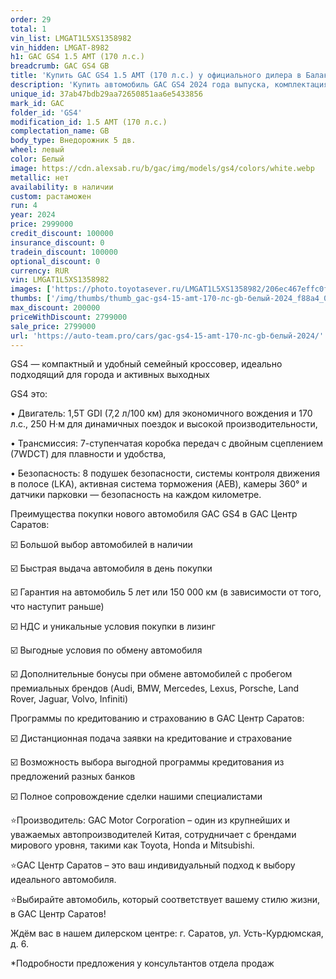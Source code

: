 ```yaml
---
order: 29
total: 1
vin_list: LMGAT1L5XS1358982
vin_hidden: LMGAT-8982
h1: GAC GS4 1.5 AMT (170 л.с.)
breadcrumb: GAC GS4 GB
title: 'Купить GAC GS4 1.5 AMT (170 л.с.) у официального дилера в Балаково'
description: 'Купить автомобиль GAC GS4 2024 года выпуска, комплектация GB, цвет - Белый, двигатель - 1.5 AMT (170 л.с.) у официального дилера в г. Балаково. Стоимость данного автомобиля GAC GS4 – 2799000'
unique_id: 37ab47bdb29aa72650851aa6e5433856
mark_id: GAC
folder_id: 'GS4'
modification_id: 1.5 AMT (170 л.с.)
complectation_name: GB
body_type: Внедорожник 5 дв.
wheel: левый
color: Белый
image: https://cdn.alexsab.ru/b/gac/img/models/gs4/colors/white.webp
metallic: нет
availability: в наличии
custom: растаможен
run: 4
year: 2024
price: 2999000
credit_discount: 100000
insurance_discount: 0
tradein_discount: 100000
optional_discount: 0
currency: RUR
vin: LMGAT1L5XS1358982
images: ['https://photo.toyotasever.ru/LMGAT1L5XS1358982/206ec467effc0f051f31b4f639cf88a4.jpeg', 'https://photo.toyotasever.ru/LMGAT1L5XS1358982/ecc1e6bbd38f403175f0931b8c65fdfe.jpeg', 'https://photo.toyotasever.ru/LMGAT1L5XS1358982/242288140cdc8d2711bd96943384102d.jpeg', 'https://photo.toyotasever.ru/LMGAT1L5XS1358982/54166e92319f0094d625d40c9408d5fc.jpeg', 'https://photo.toyotasever.ru/LMGAT1L5XS1358982/02f4c35a2d006772747504fa7cc013c4.jpeg', 'https://photo.toyotasever.ru/LMGAT1L5XS1358982/fe86a286267f355dbe598178218ccf37.jpeg', 'https://photo.toyotasever.ru/LMGAT1L5XS1358982/f43a09923933e002b34d5ca0bd784194.jpeg', 'https://photo.toyotasever.ru/LMGAT1L5XS1358982/b3194e6d7a7c8fae5856e2d140020fef.jpeg', 'https://photo.toyotasever.ru/LMGAT1L5XS1358982/7838df51b1fb163411ab29f5d5b0e231.jpeg', 'https://photo.toyotasever.ru/LMGAT1L5XS1358982/894e0cc9ce2b1078b49ebcf23540cf9b.jpeg', 'https://photo.toyotasever.ru/LMGAT1L5XS1358982/81390ad078b6c6be522742f7b4b05a64.jpeg', 'https://photo.toyotasever.ru/LMGAT1L5XS1358982/d72c6ab5f45d79db5f001e431f4c1eb5.jpeg', 'https://photo.toyotasever.ru/LMGAT1L5XS1358982/d686f1e3e235e81f6899f428cf07b583.jpeg', 'https://photo.toyotasever.ru/LMGAT1L5XS1358982/4a91e4a3c29f984b43cb75d5ab887ea1.jpeg', 'https://photo.toyotasever.ru/LMGAT1L5XS1358982/7225eba08fd102a5a7c5d8f305ff06aa.jpeg', 'https://photo.toyotasever.ru/LMGAT1L5XS1358982/ce6838ea0d409aacc46a2e043a5158af.jpeg', 'https://photo.toyotasever.ru/LMGAT1L5XS1358982/877142f53688509def332363d8b5545a.jpeg', 'https://photo.toyotasever.ru/LMGAT1L5XS1358982/8bd3df3d1d9702bfd63d4a9fffc7eeb3.jpeg', 'https://photo.toyotasever.ru/LMGAT1L5XS1358982/1ec766b9843f4ab1593e29051142c8b7.jpeg', 'https://photo.toyotasever.ru/LMGAT1L5XS1358982/98f5f03ee633e264685635ffea9c866f.jpeg', 'https://photo.toyotasever.ru/LMGAT1L5XS1358982/77a32e3d29b76c98398b8f69cadc628e.jpeg', 'https://photo.toyotasever.ru/LMGAT1L5XS1358982/2410334d30e711daf3cfba987d9af69c.jpeg', 'https://photo.toyotasever.ru/LMGAT1L5XS1358982/b13206a27b4dda62ba0c1fae6d919c13.jpeg', 'https://photo.toyotasever.ru/LMGAT1L5XS1358982/2dc4bde20506395bc6e32c548c487524.jpeg', 'https://photo.toyotasever.ru/LMGAT1L5XS1358982/7b336490fc2119eba4c9f163eec88814.jpeg', 'https://photo.toyotasever.ru/LMGAT1L5XS1358982/1108a9df9e3a5967ee102793cc785fd9.jpeg', 'https://photo.toyotasever.ru/LMGAT1L5XS1358982/7ed40d36417a305e54a5903841d207c7.jpeg', 'https://photo.toyotasever.ru/LMGAT1L5XS1358982/2fe53073a542d45e14922d3f336ad9c7.jpeg', 'https://photo.toyotasever.ru/LMGAT1L5XS1358982/327f69f1ebfb4a8a45364db36081d797.jpeg', 'https://photo.toyotasever.ru/LMGAT1L5XS1358982/d6affd4a53aa1763b11756727a86c9d5.jpeg', 'https://photo.toyotasever.ru/LMGAT1L5XS1358982/d4e9dd042579eaa3d7b75284373a1aec.jpeg', 'https://photo.toyotasever.ru/LMGAT1L5XS1358982/9874907582439bcfb290d5a32be4648c.jpeg', 'https://photo.toyotasever.ru/LMGAT1L5XS1358982/d3cc0e7cc47bc451b8db7b836fb97546.jpeg']
thumbs: ['/img/thumbs/thumb_gac-gs4-15-amt-170-лс-gb-белый-2024_f88a4_0.webp', '/img/thumbs/thumb_gac-gs4-15-amt-170-лс-gb-белый-2024_5fdfe_1.webp', '/img/thumbs/thumb_gac-gs4-15-amt-170-лс-gb-белый-2024_4102d_2.webp', '/img/thumbs/thumb_gac-gs4-15-amt-170-лс-gb-белый-2024_8d5fc_3.webp', '/img/thumbs/thumb_gac-gs4-15-amt-170-лс-gb-белый-2024_013c4_4.webp']
max_discount: 200000
priceWithDiscount: 2799000
sale_price: 2799000
url: 'https://auto-team.pro/cars/gac-gs4-15-amt-170-лс-gb-белый-2024/'
---
```

<p>
 GS4 — компактный и удобный семейный кроссовер, идеально подходящий для города и активных выходных
</p>
<p>
</p>
<p>
 GS4 это:
</p>
<p>
</p>
<p>
 • Двигатель: 1,5T GDI (7,2 л/100 км) для экономичного вождения и 170 л.с., 250 Н·м для динамичных поездок и высокой производительности,
</p>
<p>
 • Трансмиссия: 7-ступенчатая коробка передач с двойным сцеплением (7WDCT) для плавности и удобства,
</p>
<p>
 • Безопасность: 8 подушек безопасности, системы контроля движения в полосе (LKA), активная система торможения (AEB), камеры 360° и датчики парковки — безопасность на каждом километре.
</p>
<p>
</p>
<p>
</p>
<p>
 Преимущества покупки нового автомобиля GAC GS4 в GАС Центр Саратов:
</p>
<p>
</p>
<p>
 ☑️ Большой выбор автомобилей в наличии
</p>
<p>
 ☑️ Быстрая выдача автомобиля в день покупки
</p>
<p>
 ☑️ Гарантия на автомобиль 5 лет или 150 000 км (в зависимости от того, что наступит раньше)
</p>
<p>
 ☑️ НДС и уникальные условия покупки в лизинг
</p>
<p>
 ☑️ Выгодные условия по обмену автомобиля
</p>
<p>
 ☑️ Дополнительные бонусы при обмене автомобилей с пробегом премиальных брендов (Audi, BMW, Mercedes, Lexus, Porsche, Land Rover, Jaguar, Volvo, Infiniti)
</p>
<p>
</p>
<p>
 Программы по кредитованию и страхованию в GАС Центр Саратов:
</p>
<p>
 ☑️ Дистанционная подача заявки на кредитование и страхование
</p>
<p>
 ☑️ Возможность выбора выгодной программы кредитования из предложений разных банков
</p>
<p>
 ☑️ Полное сопровождение сделки нашими специалистами
</p>
<p>
</p>
<p>
 ⭐️Производитель: GAC Motor Corporation – один из крупнейших и уважаемых автопроизводителей Китая, сотрудничает с брендами мирового уровня, такими как Toyota, Honda и Mitsubishi.
</p>
<p>
 ⭐️GАС Центр Саратов – это ваш индивидуальный подход к выбору идеального автомобиля.
</p>
<p>
 ⭐️Выбирайте автомобиль, который соответствует вашему стилю жизни, в GАС Центр Саратов!
</p>
<p>
</p>
<p>
 Ждём вас в нашем дилерском центре: г. Саратов, ул. Усть-Курдюмская, д. 6.
</p>
<p>
</p>
<p>
 *Подробности предложения у консультантов отдела продаж
</p>
